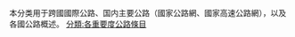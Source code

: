 {{catmore1|[[Wikipedia:公路专题|Wikipedia:公路专题]]}}
{{Articles by Importance|topic=公路|project=公路|format=TOC}}
{{emptycat}}
本分类用于跨國國際公路、国内主要公路（國家公路網、國家高速公路網），以及各國公路概述。
[[分類:各重要度公路條目|分類:各重要度公路條目]]